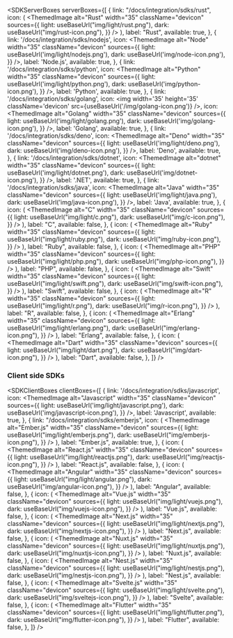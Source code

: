 
<SDKServerBoxes
  serverBoxes={[
    {
      link: "/docs/integration/sdks/rust",
      icon: (
        <ThemedImage
          alt="Rust"
          width="35"
          className="devicon"
          sources={{
            light: useBaseUrl("img/light/rust.png"),
            dark: useBaseUrl("img/rust-icon.png"),
          }}
        />
      ),
      label: "Rust",
      available: true,
    },
    {
      link: '/docs/integration/sdks/nodejs',
      icon: <ThemedImage
            alt="Node"
            width="35"
            className="devicon"
            sources={{
              light: useBaseUrl('img/light/nodejs.png'),
              dark: useBaseUrl('img/node-icon.png'),
            }}
          />,
      label: 'Node.js',
      available: true,
    },
    {
      link: '/docs/integration/sdks/python',
      icon: <ThemedImage
            alt="Python"
            width="35"
            className="devicon"
            sources={{
              light: useBaseUrl('img/light/python.png'),
              dark: useBaseUrl('img/python-icon.png'),
            }}
          />,
      label: 'Python',
      available: true,
    },
    {
      link: '/docs/integration/sdks/golang',
      icon: <img width='35' height='35' className='devicon' src={useBaseUrl('/img/golang-icon.png')} />,
      icon: <ThemedImage
            alt="Golang"
            width="35"
            className="devicon"
            sources={{
              light: useBaseUrl('img/light/golang.png'),
              dark: useBaseUrl('img/golang-icon.png'),
            }}
          />,
      label: 'Golang',
      available: true,
    },
    {
      link: '/docs/integration/sdks/deno',
      icon: <ThemedImage
            alt="Deno"
            width="35"
            className="devicon"
            sources={{
              light: useBaseUrl('img/light/deno.png'),
              dark: useBaseUrl('img/deno-icon.png'),
            }}
          />,
      label: 'Deno',
      available: true,
    },
     {
      link: '/docs/integration/sdks/dotnet',
      icon: <ThemedImage
            alt="dotnet"
            width="35"
            className="devicon"
            sources={{
              light: useBaseUrl('img/light/dotnet.png'),
              dark: useBaseUrl('img/dotnet-icon.png'),
            }}
          />,
      label: '.NET',
      available: true,
    },
    {
      link: '/docs/integration/sdks/java',
      icon: <ThemedImage
            alt="Java"
            width="35"
            className="devicon"
            sources={{
              light: useBaseUrl('img/light/java.png'),
              dark: useBaseUrl('img/java-icon.png'),
            }}
          />,
      label: 'Java',
      available: true,
    },
    {
      icon: (
        <ThemedImage
          alt="C"
          width="35"
          className="devicon"
          sources={{
            light: useBaseUrl("img/light/c.png"),
            dark: useBaseUrl("img/c-icon.png"),
          }}
        />
      ),
      label: "C",
      available: false,
    },
    {
      icon: (
        <ThemedImage
          alt="Ruby"
          width="35"
          className="devicon"
          sources={{
            light: useBaseUrl("img/light/ruby.png"),
            dark: useBaseUrl("img/ruby-icon.png"),
          }}
        />
      ),
      label: "Ruby",
      available: false,
    },
    {
      icon: (
        <ThemedImage
          alt="PHP"
          width="35"
          className="devicon"
          sources={{
            light: useBaseUrl("img/light/php.png"),
            dark: useBaseUrl("img/php-icon.png"),
          }}
        />
      ),
      label: "PHP",
      available: false,
    },
    {
      icon: (
        <ThemedImage
          alt="Swift"
          width="35"
          className="devicon"
          sources={{
            light: useBaseUrl("img/light/swift.png"),
            dark: useBaseUrl("img/swift-icon.png"),
          }}
        />
      ),
      label: "Swift",
      available: false,
    },
    {
      icon: (
        <ThemedImage
          alt="R"
          width="35"
          className="devicon"
          sources={{
            light: useBaseUrl("img/light/r.png"),
            dark: useBaseUrl("img/r-icon.png"),
          }}
        />
      ),
      label: "R",
      available: false,
    },
    {
      icon: (
        <ThemedImage
          alt="Erlang"
          width="35"
          className="devicon"
          sources={{
            light: useBaseUrl("img/light/erlang.png"),
            dark: useBaseUrl("img/erlang-icon.png"),
          }}
        />
      ),
      label: "Erlang",
      available: false,
    },
    {
      icon: (
        <ThemedImage
          alt="Dart"
          width="35"
          className="devicon"
          sources={{
            light: useBaseUrl("img/light/dart.png"),
            dark: useBaseUrl("img/dart-icon.png"),
          }}
        />
      ),
      label: "Dart",
      available: false,
    },
  ]}
/>

### Client side SDKs

<SDKClientBoxes
  clientBoxes={[
    {
      link: '/docs/integration/sdks/javascript',
      icon: <ThemedImage
            alt="Javascript"
            width="35"
            className="devicon"
            sources={{
              light: useBaseUrl('img/light/javascript.png'),
              dark: useBaseUrl('img/javascript-icon.png'),
            }}
          />,
      label: 'Javascript',
      available: true,
    },
    {
      link: "/docs/integration/sdks/emberjs",
      icon: (
        <ThemedImage
          alt="Ember.js"
          width="35"
          className="devicon"
          sources={{
            light: useBaseUrl("img/light/emberjs.png"),
            dark: useBaseUrl("img/emberjs-icon.png"),
          }}
        />
      ),
      label: "Ember.js",
      available: true,
    },
    {
      icon: (
        <ThemedImage
          alt="React.js"
          width="35"
          className="devicon"
          sources={{
            light: useBaseUrl("img/light/reactjs.png"),
            dark: useBaseUrl("img/reactjs-icon.png"),
          }}
        />
      ),
      label: "React.js",
      available: false,
    },
    {
      icon: (
        <ThemedImage
          alt="Angular"
          width="35"
          className="devicon"
          sources={{
            light: useBaseUrl("img/light/angular.png"),
            dark: useBaseUrl("img/angular-icon.png"),
          }}
        />
      ),
      label: "Angular",
      available: false,
    },
    {
      icon: (
        <ThemedImage
          alt="Vue.js"
          width="35"
          className="devicon"
          sources={{
            light: useBaseUrl("img/light/vuejs.png"),
            dark: useBaseUrl("img/vuejs-icon.png"),
          }}
        />
      ),
      label: "Vue.js",
      available: false,
    },
    {
      icon: (
        <ThemedImage
          alt="Next.js"
          width="35"
          className="devicon"
          sources={{
            light: useBaseUrl("img/light/nextjs.png"),
            dark: useBaseUrl("img/nextjs-icon.png"),
          }}
        />
      ),
      label: "Next.js",
      available: false,
    },
    {
      icon: (
        <ThemedImage
          alt="Nuxt.js"
          width="35"
          className="devicon"
          sources={{
            light: useBaseUrl("img/light/nuxtjs.png"),
            dark: useBaseUrl("img/nuxtjs-icon.png"),
          }}
        />
      ),
      label: "Nuxt.js",
      available: false,
    },
    {
      icon: (
        <ThemedImage
          alt="Nest.js"
          width="35"
          className="devicon"
          sources={{
            light: useBaseUrl("img/light/nestjs.png"),
            dark: useBaseUrl("img/nestjs-icon.png"),
          }}
        />
      ),
      label: "Nest.js",
      available: false,
    },
    {
      icon: (
        <ThemedImage
          alt="Svelte.js"
          width="35"
          className="devicon"
          sources={{
            light: useBaseUrl("img/light/svelte.png"),
            dark: useBaseUrl("img/sveltejs-icon.png"),
          }}
        />
      ),
      label: "Svelte",
      available: false,
    },
    {
      icon: (
        <ThemedImage
          alt="Flutter"
          width="35"
          className="devicon"
          sources={{
            light: useBaseUrl("img/light/flutter.png"),
            dark: useBaseUrl("img/flutter-icon.png"),
          }}
        />
      ),
      label: "Flutter",
      available: false,
    },
  ]}
/>
